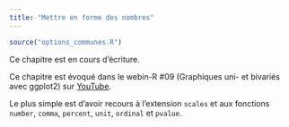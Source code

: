 ```yaml
---
title: "Mettre en forme des nombres"
---
```


```r
source("options_communes.R")
```

<div class="important">
Ce chapitre est en cours d'écriture.
</div>

<div class="webin-R">
Ce chapitre est évoqué dans le webin-R #09 (Graphiques uni- et bivariés avec ggplot2) sur [YouTube](https://youtu.be/73xvKXSnV1I).
</div>


Le plus simple est d'avoir recours à l'extension `scales`{.pkg} et aux fonctions `number`{data-pkg="scales" data-rdoc="number_format"}, `comma`{data-pkg="scales" data-rdoc="number_format"}, `percent`{data-pkg="scales" data-rdoc="number_format"}, `unit`{data-pkg="scales" data-rdoc="number_format"}, `ordinal`{data-pkg="scales" data-rdoc="ordinal_format"} et `pvalue`{data-pkg="scales" data-rdoc="pvalue_format"}.
